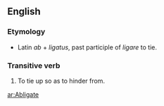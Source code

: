 ==English==

===Etymology===
*Latin ''ab'' + ''ligatus'', past participle of ''ligare'' to tie.

===Transitive verb===
{{rfc-trverb|Transitive verb}}
{{en-verb|abligat|ing}}

# {{obsolete}} To tie up so as to hinder from.

[[ar:Abligate]]